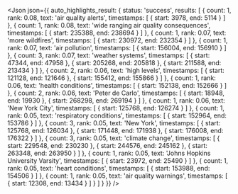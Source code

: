 <Json json={{
  auto_highlights_result: {
    status: 'success',
    results: [
      {
        count: 1,
        rank: 0.08,
        text: 'air quality alerts',
        timestamps: [
          {
            start: 3978,
            end: 5114
          }
        ]
      },
      {
        count: 1,
        rank: 0.08,
        text: 'wide ranging air quality consequences',
        timestamps: [
          {
            start: 235388,
            end: 238694
          }
        ]
      },
      {
        count: 1,
        rank: 0.07,
        text: 'more wildfires',
        timestamps: [
          {
            start: 230972,
            end: 232354
          }
        ]
      },
      {
        count: 1,
        rank: 0.07,
        text: 'air pollution',
        timestamps: [
          {
            start: 156004,
            end: 156910
          }
        ]
      },
      {
        count: 3,
        rank: 0.07,
        text: 'weather systems',
        timestamps: [
          {
            start: 47344,
            end: 47958
          },
          {
            start: 205268,
            end: 205818
          },
          {
            start: 211588,
            end: 213434
          }
        ]
      },
      {
        count: 2,
        rank: 0.06,
        text: 'high levels',
        timestamps: [
          {
            start: 121128,
            end: 121646
          },
          {
            start: 155412,
            end: 155866
          }
        ]
      },
      {
        count: 1,
        rank: 0.06,
        text: 'health conditions',
        timestamps: [
          {
            start: 152138,
            end: 152666
          }
        ]
      },
      {
        count: 2,
        rank: 0.06,
        text: 'Peter de Carlo',
        timestamps: [
          {
            start: 18948,
            end: 19930
          },
          {
            start: 268298,
            end: 269194
          }
        ]
      },
      {
        count: 1,
        rank: 0.06,
        text: 'New York City',
        timestamps: [
          {
            start: 125768,
            end: 126274
          }
        ]
      },
      {
        count: 1,
        rank: 0.05,
        text: 'respiratory conditions',
        timestamps: [
          {
            start: 152964,
            end: 153786
          }
        ]
      },
      {
        count: 3,
        rank: 0.05,
        text: 'New York',
        timestamps: [
          {
            start: 125768,
            end: 126034
          },
          {
            start: 171448,
            end: 171938
          },
          {
            start: 176008,
            end: 176322
          }
        ]
      },
      {
        count: 3,
        rank: 0.05,
        text: 'climate change',
        timestamps: [
          {
            start: 229548,
            end: 230230
          },
          {
            start: 244576,
            end: 245162
          },
          {
            start: 263348,
            end: 263950
          }
        ]
      },
      {
        count: 1,
        rank: 0.05,
        text: 'Johns Hopkins University Varsity',
        timestamps: [
          {
            start: 23972,
            end: 25490
          }
        ]
      },
      {
        count: 1,
        rank: 0.05,
        text: 'heart conditions',
        timestamps: [
          {
            start: 153988,
            end: 154506
          }
        ]
      },
      {
        count: 1,
        rank: 0.05,
        text: 'air quality warnings',
        timestamps: [
          {
            start: 12308,
            end: 13434
          }
        ]
      }
    ]
  }
}} />